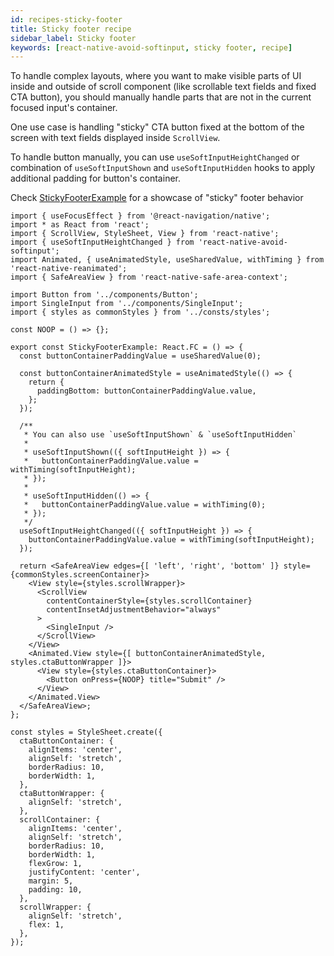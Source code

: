 ```yaml
---
id: recipes-sticky-footer
title: Sticky footer recipe
sidebar_label: Sticky footer
keywords: [react-native-avoid-softinput, sticky footer, recipe]
---
```


To handle complex layouts, where you want to make visible parts of UI inside and outside of scroll component (like scrollable text fields and fixed CTA button), you should manually handle parts that are not in the current focused input's container.

One use case is handling "sticky" CTA button fixed at the bottom of the screen with text fields displayed inside `ScrollView`.

To handle button manually, you can use `useSoftInputHeightChanged` or combination of `useSoftInputShown` and `useSoftInputHidden` hooks to apply additional padding for button's container.

Check [StickyFooterExample](https://github.com/mateusz1913/react-native-avoid-softinput/blob/main/packages/app/src/screens/StickyFooterExample.tsx) for a showcase of "sticky" footer behavior

```tsx title="packages/app/src/screens/StickyFooterExample.tsx"
import { useFocusEffect } from '@react-navigation/native';
import * as React from 'react';
import { ScrollView, StyleSheet, View } from 'react-native';
import { useSoftInputHeightChanged } from 'react-native-avoid-softinput';
import Animated, { useAnimatedStyle, useSharedValue, withTiming } from 'react-native-reanimated';
import { SafeAreaView } from 'react-native-safe-area-context';

import Button from '../components/Button';
import SingleInput from '../components/SingleInput';
import { styles as commonStyles } from '../consts/styles';

const NOOP = () => {};

export const StickyFooterExample: React.FC = () => {
  const buttonContainerPaddingValue = useSharedValue(0);

  const buttonContainerAnimatedStyle = useAnimatedStyle(() => {
    return {
      paddingBottom: buttonContainerPaddingValue.value,
    };
  });

  /**
   * You can also use `useSoftInputShown` & `useSoftInputHidden`
   *
   * useSoftInputShown(({ softInputHeight }) => {
   *   buttonContainerPaddingValue.value = withTiming(softInputHeight);
   * });
   *
   * useSoftInputHidden(() => {
   *   buttonContainerPaddingValue.value = withTiming(0);
   * });
   */
  useSoftInputHeightChanged(({ softInputHeight }) => {
    buttonContainerPaddingValue.value = withTiming(softInputHeight);
  });

  return <SafeAreaView edges={[ 'left', 'right', 'bottom' ]} style={commonStyles.screenContainer}>
    <View style={styles.scrollWrapper}>
      <ScrollView
        contentContainerStyle={styles.scrollContainer}
        contentInsetAdjustmentBehavior="always"
      >
        <SingleInput />
      </ScrollView>
    </View>
    <Animated.View style={[ buttonContainerAnimatedStyle, styles.ctaButtonWrapper ]}>
      <View style={styles.ctaButtonContainer}>
        <Button onPress={NOOP} title="Submit" />
      </View>
    </Animated.View>
  </SafeAreaView>;
};

const styles = StyleSheet.create({
  ctaButtonContainer: {
    alignItems: 'center',
    alignSelf: 'stretch',
    borderRadius: 10,
    borderWidth: 1,
  },
  ctaButtonWrapper: {
    alignSelf: 'stretch',
  },
  scrollContainer: {
    alignItems: 'center',
    alignSelf: 'stretch',
    borderRadius: 10,
    borderWidth: 1,
    flexGrow: 1,
    justifyContent: 'center',
    margin: 5,
    padding: 10,
  },
  scrollWrapper: {
    alignSelf: 'stretch',
    flex: 1,
  },
});
```
